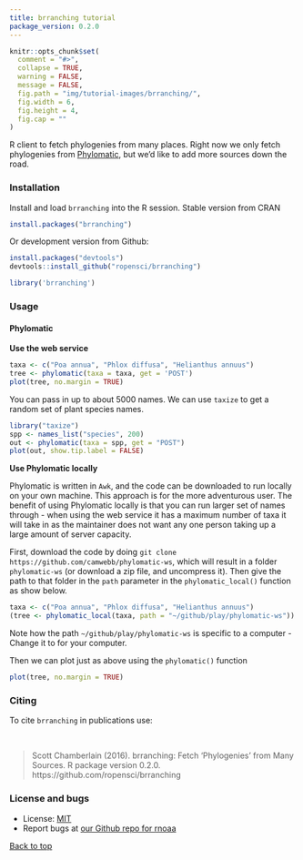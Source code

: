 ```yaml
---
title: brranching tutorial
package_version: 0.2.0
---
```


```r
knitr::opts_chunk$set(
  comment = "#>",
  collapse = TRUE,
  warning = FALSE,
  message = FALSE,
  fig.path = "img/tutorial-images/brranching/",
  fig.width = 6,
  fig.height = 4,
  fig.cap = ""
)
```

R client to fetch phylogenies from many places. Right now we only fetch phylogenies from [Phylomatic](http://phylodiversity.net/phylomatic/), but we'd like to add more sources down the road.


### Installation

Install and load `brranching` into the R session. Stable version from CRAN

```r
install.packages("brranching")
```

Or development version from Github:

```r
install.packages("devtools")
devtools::install_github("ropensci/brranching")
```

```r
library('brranching')
```

<section id="usage">

### Usage

#### Phylomatic

**Use the web service**

```r
taxa <- c("Poa annua", "Phlox diffusa", "Helianthus annuus")
tree <- phylomatic(taxa = taxa, get = 'POST')
plot(tree, no.margin = TRUE)
```

You can pass in up to about 5000 names. We can use `taxize` to get a random set of plant species names.

```r
library("taxize")
spp <- names_list("species", 200)
out <- phylomatic(taxa = spp, get = "POST")
plot(out, show.tip.label = FALSE)
```

**Use Phylomatic locally**

Phylomatic is written in `Awk`, and the code can be downloaded to run locally on your own machine.
This approach is for the more adventurous user. The benefit of using Phylomatic locally is
that you can run larger set of names through - when using the web service it has a maximum number
of taxa it will take in as the maintainer does not want any one person taking up a large
amount of server capacity.

First, download the code by doing `git clone https://github.com/camwebb/phylomatic-ws`, which
will result in a folder `phylomatic-ws` (or download a zip file, and uncompress it). Then
give the path to that folder in the `path` parameter in the `phylomatic_local()` function as
show below.

```r
taxa <- c("Poa annua", "Phlox diffusa", "Helianthus annuus")
(tree <- phylomatic_local(taxa, path = "~/github/play/phylomatic-ws"))
```

Note how the path `~/github/play/phylomatic-ws` is specific to a computer - Change it to for
your computer.

Then we can plot just as above using the `phylomatic()` function

```r
plot(tree, no.margin = TRUE)
```

### Citing

To cite `brranching` in publications use:

<br>

> Scott Chamberlain (2016). brranching: Fetch 'Phylogenies' from Many Sources. R package version 0.2.0. https://github.com/ropensci/brranching

### License and bugs

* License: [MIT](http://opensource.org/licenses/MIT)
* Report bugs at [our Github repo for rnoaa](https://github.com/ropensci/brranching/issues?state=open)

[Back to top](#top)
